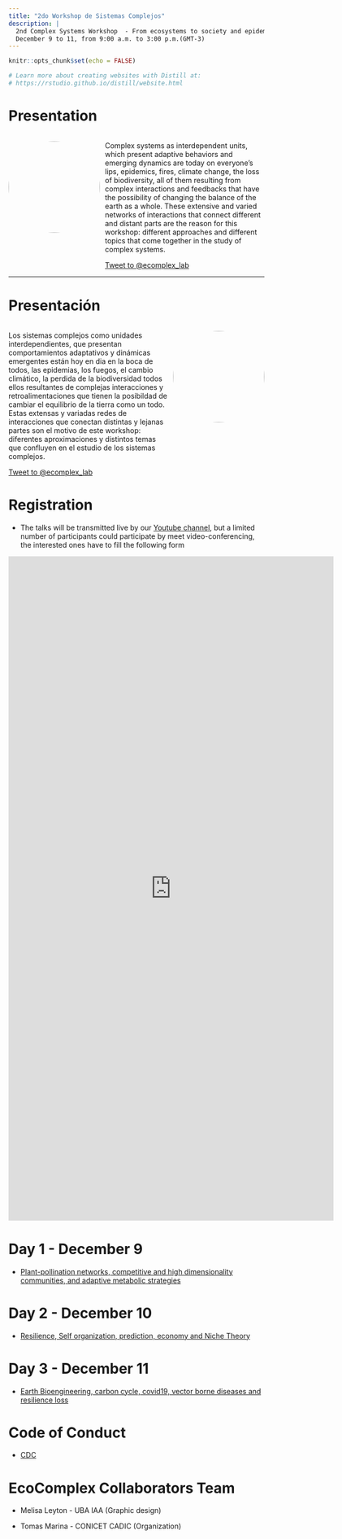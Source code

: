 ```yaml
---
title: "2do Workshop de Sistemas Complejos"
description: |
  2nd Complex Systems Workshop  - From ecosystems to society and epidemics.
  December 9 to 11, from 9:00 a.m. to 3:00 p.m.(GMT-3)
---
```

```r
knitr::opts_chunk$set(echo = FALSE)

# Learn more about creating websites with Distill at:
# https://rstudio.github.io/distill/website.html

```

# Presentation 

:::: {style="display: grid; grid-template-columns: 180px auto; grid-column-gap: 10px;"}

::: {}

<img src="img/LogoPIISCO_UNGS_m.png" style="width:180px;border-radius: 50%;"/>

:::

::: {}
Complex systems as interdependent units, which present adaptive behaviors and emerging dynamics are today on everyone's lips, epidemics, fires, climate change, the loss of biodiversity, all of them resulting from complex interactions and feedbacks that have the possibility of changing the balance of the earth as a whole. These extensive and varied networks of interactions that connect different and distant parts are the reason for this workshop: different approaches and different topics that come together in the study of complex systems.

<a href="https://twitter.com/intent/tweet?screen_name=ecomplex_lab&ref_src=twsrc%5Etfw" class="twitter-mention-button" data-show-count="false">Tweet to @ecomplex_lab</a><script async src="https://platform.twitter.com/widgets.js" charset="utf-8"></script>

:::

::::

---
# Presentación

:::: {style="display: grid; grid-template-columns: auto 180px; grid-column-gap: 10px;"}


::: {}

Los sistemas complejos como unidades interdependientes, que presentan comportamientos adaptativos y dinámicas emergentes están hoy en dia en la boca de todos, las epidemias, los fuegos, el cambio climático, la perdida de la biodiversidad todos ellos resultantes de complejas interacciones y retroalimentaciones que tienen la posibildad de cambiar el equilibrio de la tierra como un todo. Estas extensas y variadas redes de interacciones que conectan distintas y lejanas partes son el motivo de este workshop: diferentes aproximaciones y distintos temas que confluyen en el estudio de los sistemas complejos.

<a href="https://twitter.com/intent/tweet?screen_name=ecomplex_lab&ref_src=twsrc%5Etfw" class="twitter-mention-button" data-show-count="false">Tweet to @ecomplex_lab</a><script async src="https://platform.twitter.com/widgets.js" charset="utf-8"></script>

:::

::: {}

<img src="img/LogoPIISCO_UNGS_m.png" style="width:180px;border-radius: 50%;"/>

:::

::::

# Registration

- The talks will be transmitted live by our [Youtube channel](https://www.youtube.com/channel/UC-Ww0kQ1Ybnd7wETDA9BxMQ), but a limited number of participants could participate by meet video-conferencing, the interested ones have to fill the following form

<iframe src="https://docs.google.com/forms/d/e/1FAIpQLScb-Iho5rz54BqWLAR3tjyXGSZUb_5hAWp50uu4wpaGVuqfhQ/viewform?embedded=true" width="640" height="1306" frameborder="0" marginheight="0" marginwidth="0">Cargando…</iframe>


# Day 1 - December 9

-  [Plant-pollination networks, competitive and high dimensionality communities, and adaptive metabolic strategies](dia1.html) 

# Day 2 - December 10 

- [Resilience, Self organization, prediction, economy and Niche Theory](dia2.html) 

# Day 3 - December 11 

- [Earth Bioengineering, carbon cycle, covid19, vector borne diseases and resilience loss](dia3.html) 

# Code of Conduct

- [CDC](cdc.html)

# EcoComplex Collaborators Team {.appendix} 

* Melisa Leyton - UBA IAA (Graphic design)

* Tomas Marina - CONICET CADIC (Organization)
